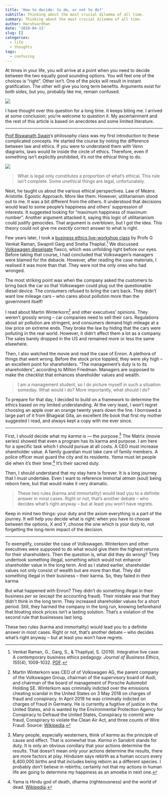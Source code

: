 ```yaml
---
title: 'How to decide: to do, or not to do?'
subtitle: Thinking about the most crucial dilemma of all time.
summary: Thinking about the most crucial dilemma of all time.
author: Harshvardhan
date: '2019-04-13'
slug: []
categories:
  - life
  - thoughts
tags:
  - confusing
---
```


At times in your life, you will arrive at a point when you need to decide between the two equally good sounding options. You will feel one of the choices is "right". Other isn't. One of the picks will result in instant gratification. The other will give you long term benefits. Arguments exist for both sides, but you, probably like me, remain confused.

![](images/taichi-nakamura-jdJ2VAHeNjY-unsplash.jpg)

I have thought over this question for a long time. It keeps biting me. I arrived at some conclusion; you're welcome to question it. My ascertainment and the rest of this article is based on anecdotes and some limited literature.

------------------------------------------------------------------------

[Prof Biswanath Swain](https://www.linkedin.com/in/biswanath-swain-93b792126/?originalSubdomain=in)'s philosophy class was my first introduction to these complicated concepts. He started the course by noting the difference between law and ethics. If you were to understand them with Venn diagrams, laws would lie inside the circle of ethics. Therefore, even if something isn't explicitly prohibited, it's not the ethical thing to do.

![](images/IMG_28B91D0A74E5-1.jpeg)

> What is legal only constitutes a proportion of what's ethical. This rule isn't complete. Some unethical things are legal, unfortunately.

Next, he taught us about the various ethical perspectives. Law of Means. Aristotle. Egoistic Approach. More like them. However, utilitarianism stood out to me. It was a bit different from the others. It understood that decisions would lead to some people's happiness and others' suppression of interests. It suggested looking for "maximum happiness of maximum number". Another argument attacked it, saying this logic of utilitarianism could justify genocides. That argument is overblown, but I got the idea. This theory could not give me *exactly* correct answer to what is right.

Few years later, I took a [business ethics live-workshop class](https://philpapers.org/rec/RAMILC) by Profs G Venkat Raman, Swapnil Garg and Sneha Thaplial.[^1] We discussed [Volkswagen dieselgate](https://en.wikipedia.org/wiki/Volkswagen_emissions_scandal) fiasco, which was unfolding right before our eyes. Before taking that course, I had concluded that Volkswagen's managers were blamed for the debacle. However, after reading the case materials, I realised it was more than that. They were not the only ones who had wronged.

[^1]: Venkat Raman, G., Garg, S., & Thapliyal, S. (2019). Integrative live case: A contemporary business ethics pedagogy. *Journal of Business Ethics*, *155*(4), 1009-1032. [PDF](https://link.springer.com/content/pdf/10.1007/s10551-017-3514-6.pdf).

The most striking point was when the company asked the customers to bring back the car so that Volkswagen could plug out the questionable diesel device. The consumers refused to bring the cars back. They didn't want low mileage cars -- who cares about pollution more than the government itself!

I read about Martin Winterkorn[^2] and other executives' opinions. They weren't grossly wrong -- car companies need to sell their cars. Regulations about air pollution are stringent, and consumers demand high mileage at a low price on extreme ends. They broke the law by hiding that the cars were polluting in the real world. However, it didn't affect them a lot as a company. The sales barely dropped in the US and remained more or less the same elsewhere.

[^2]: Martin Winterkorn was CEO of of Volkswagen AG, the parent company of the Volkswagen Group, chairman of the supervisory board of Audi, and chairman of the board of management of Porsche Automobil Holding SE. Winterkorn was criminally indicted over the emissions cheating scandal in the United States on 3 May 2018 on charges of fraud and conspiracy. In April 2019 he was criminally indicted on charges of fraud in Germany. He is currently a fugitive of justice in the United States, and is wanted by the Environmental Protection Agency for Conspiracy to Defraud the United States, Conspiracy to commit wire fraud, Conspiracy to violate the Clean Air Act, and three counts of Wire Fraud. Source: [Wikipedia](https://en.wikipedia.org/wiki/Martin_Winterkorn).

Then, I also watched the movie and read the case of Enron. A plethora of things that went wrong. Before the stock price toppled, they were sky high -- an excellent point for shareholders. "The management's duty is to its shareholders", according to Milton Friedman. Managers are supposed to make the checklist that enhances shareholder values and wealth.

> I am a management student, so I do picture myself in such a situation someday. What would I do? More importantly, what should I do?

To prepare for that day, I decided to build on a framework to determine the ethics based on my limited understanding. At the very least, I won't regret choosing an apple over an orange twenty years down the line. I borrowed a large part of it from Bhagwat Gita, an excellent life book that first my mother suggested I read, and always kept a copy with me ever since.

------------------------------------------------------------------------

First, I should decide what my *karma* is --- the purpose.[^3] The Matrix (movie series) showed that even a program has its karma and purpose. I am here for a specific task which I should pursue at all costs. A CEO must increase shareholder value. A family guardian must take care of family members. A police officer must guard the city and its residents. *Yama* must let people die when it's their time.[^4] It's their sacred duty.

[^3]: Many people, especially westerners, think of *karma* as the principle of cause and effect. That is somewhat true. *Karma* in Sanskrit stands for duty. It is only an obvious corollary that your actions determine the results. That doesn't mean *only* your actions determine the results, there are more factors at play. Hinduism says rebirth as a human occurs every 8,400,000 births and that includes being reborn as a different species. I probably don't believe in rebirths; certainly not that my actions in human life are going to determine my happiness as an amoeba in next one.

[^4]: Yama is Hindu god of death, dharma (righteousness) and the world of dead. [Wikipedia](https://en.wikipedia.org/wiki/Yama).

Then, I should understand that my stay here is forever. It is a long journey that I must undertake. Even I want to reference immortal *atman* (soul) being reborn here, but that would make it very dramatic.

> These two rules (karma and immortality) would lead you to a definite answer in most cases. Right or not, that's another debate -- who decides what's right anyway -- but at least you won't have regrets.

Keep in mind two things: your duty and the axiom everything is a part of the journey. It will help you decide what is right: when you have to choose between the options, X and Y, choose the one which is your duty to, not forgetting the long-term impact of the decision.

------------------------------------------------------------------------

To exemplify, consider the case of Volkswagen. Winterkorn and other executives were supposed to do what would give them the highest returns for their shareholders. Then the question is, what did they do wrong? They undertook something illegal, something which would not enhance shareholder value in the long term. And as I stated earlier, shareholder values not only consist of wealth but are more than that. They did something illegal in their business -- their karma. So, they failed in their karma.

But what happened with Enron? They didn't do something illegal in their business *per se* (except the accounting fraud). Their mistake was that they didn't think in the long term. They increased shareholder values for a short period. Still, they harmed the company in the long run, knowing beforehand that bloating stock prices isn't a lasting solution. That's a violation of the second rule that businesses last long.

These two rules (karma and immortality) would lead you to a definite answer in most cases. Right or not, that's another debate -- who decides what's right anyway -- but at least you won't have regrets.
